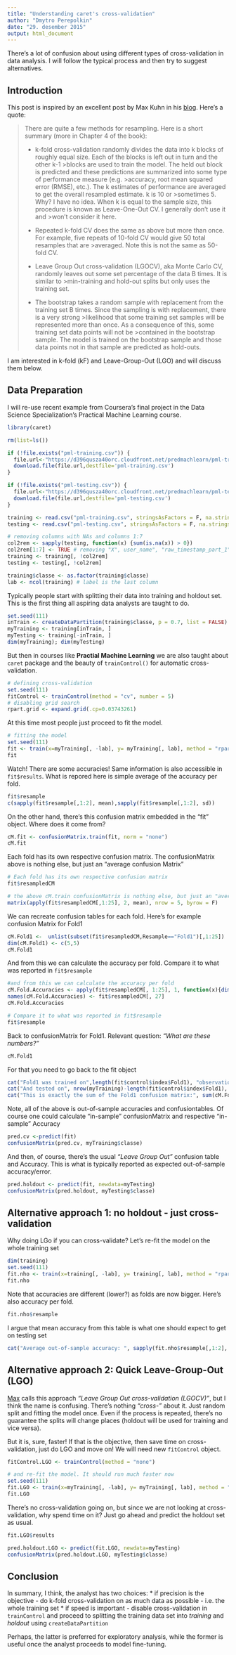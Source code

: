 ```yaml
---
title: "Understanding caret's cross-validation"
author: "Dmytro Perepolkin"
date: "29. desember 2015"
output: html_document
---
```


There's a lot of confusion about using different types of cross-validation in data analysis. I will follow the typical process and then try to suggest alternatives. 

## Introduction

This post is inspired by an excellent post by Max Kuhn in his [blog]( http://appliedpredictivemodeling.com/blog/2014/11/27/vpuig01pqbklmi72b8lcl3ij5hj2qm). Here's a quote:

> There are quite a few methods for resampling. Here is a short summary (more in Chapter 4 of the book):
>
>* k-fold cross-validation randomly divides the data into k blocks of roughly equal size. Each of the blocks is left out in turn and the other k-1 >blocks are used to train the model. The held out block is predicted and these predictions are summarized into some type of performance measure (e.g. >accuracy, root mean squared error (RMSE), etc.). The k estimates of performance are averaged to get the overall resampled estimate. k is 10 or >sometimes 5. Why? I have no idea. When k is equal to the sample size, this procedure is known as Leave-One-Out CV. I generally don't use it and >won't consider it here.
>
>* Repeated k-fold CV does the same as above but more than once. For example, five repeats of 10-fold CV would give 50 total resamples that are >averaged. Note this is not the same as 50-fold CV.
>
>* Leave Group Out cross-validation (LGOCV), aka Monte Carlo CV, randomly leaves out some set percentage of the data B times. It is similar to >min-training and hold-out splits but only uses the training set.
>
>* The bootstrap takes a random sample with replacement from the training set B times. Since the sampling is with replacement, there is a very strong >likelihood that some training set samples will be represented more than once. As a consequence of this, some training set data points will not be >contained in the bootstrap sample. The model is trained on the bootstrap sample and those data points not in that sample are predicted as hold-outs.

I am interested in k-fold (kF) and Leave-Group-Out (LGO) and will discuss them below.

## Data Preparation

I will re-use recent example from Coursera's final project in the Data Science Specialization's Practical Machine Learning course.

```r
library(caret)

rm(list=ls())

if (!file.exists("pml-training.csv")) { 
  file.url<-"https://d396qusza40orc.cloudfront.net/predmachlearn/pml-training.csv" 
  download.file(file.url,destfile='pml-training.csv') 
} 

if (!file.exists("pml-testing.csv")) { 
  file.url<-"https://d396qusza40orc.cloudfront.net/predmachlearn/pml-testing.csv" 
  download.file(file.url,destfile='pml-testing.csv') 
} 

training <- read.csv("pml-training.csv", stringsAsFactors = F, na.strings = c("NA", "", " "))
testing <- read.csv("pml-testing.csv", stringsAsFactors = F, na.strings = c("NA", "", " "))

# removing columns with NAs and columns 1:7
col2rem <- sapply(testing, function(x) {sum(is.na(x)) > 0})
col2rem[1:7] <- TRUE # removing "X", user_name", "raw_timestamp_part_1", "raw_timestamp_part_2", "cvtd_timestamp", "new_window", "num_window"
training <- training[, !col2rem]
testing <- testing[, !col2rem]

training$classe <- as.factor(training$classe)
lab <- ncol(training) # label is the last column
```

Typically people start with splitting their data into training and holdout set. This is the first thing all aspiring data analysts are taught to do.

```r
set.seed(111)
inTrain <- createDataPartition(training$classe, p = 0.7, list = FALSE)
myTraining <- training[inTrain, ]
myTesting <- training[-inTrain, ]
dim(myTraining); dim(myTesting)
```

But then in courses like **Practial Machine Learning** we are also taught about `caret` package and the beauty of `trainControl()` for automatic cross-validation.

```r
# defining cross-validation 
set.seed(111)
fitControl <- trainControl(method = "cv", number = 5)
# disabling grid search
rpart.grid <- expand.grid(.cp=0.03743261) 
```

At this time most people just proceed to fit the model.

```r
# fitting the model
set.seed(111)
fit <- train(x=myTraining[, -lab], y= myTraining[, lab], method = "rpart", trControl = fitControl, tuneGrid=rpart.grid)
fit 
```

Watch! There are some accuracies! Same information is also accessible in `fit$results`. 
What is repored here is simple average of the accuracy per fold.

```r
fit$resample
c(sapply(fit$resample[,1:2], mean),sapply(fit$resample[,1:2], sd))

```

On the other hand, there's this confusion matrix embedded in the "fit" object. Where does it come from?

```r
cM.fit <- confusionMatrix.train(fit, norm = "none")
cM.fit
```

Each fold has its own respective confusion matrix. The confusionMatrix above is nothing else, but just an "average confusion Matrix"

```r
# Each fold has its own respective confusion matrix
fit$resampledCM

# the above cM.train confusionMatrix is nothing else, but just an "average confusion Matrix"
matrix(apply(fit$resampledCM[,1:25], 2, mean), nrow = 5, byrow = F)
```

We can recreate confusion tables for each fold. Here's for example confusion Matrix for Fold1

```r
cM.Fold1 <-  unlist(subset(fit$resampledCM,Resample=="Fold1")[,1:25])
dim(cM.Fold1) <- c(5,5)
cM.Fold1
```

And from this we can calculate the accuracy per fold. Compare it to what was reported in `fit$resample`

```r
#and from this we can calculate the accuracy per fold
cM.Fold.Accuracies <- apply(fit$resampledCM[, 1:25], 1, function(x){dim(x) <- c(5,5); sum(diag(x))/sum(x)})
names(cM.Fold.Accuracies) <- fit$resampledCM[, 27]
cM.Fold.Accuracies

# Compare it to what was reported in fit$resample
fit$resample

```

Back to confusionMatrix for Fold1. Relevant question: *"What are these numbers?"*

```r
cM.Fold1
```

For that you need to go back to the fit object

```r
cat("Fold1 was trained on",length(fit$control$index$Fold1), "observations \n")
cat("And tested on", nrow(myTraining)-length(fit$control$index$Fold1), "observations \n")
cat("This is exactly the sum of the Fold1 confusion matrix:", sum(cM.Fold1), "\n")
```

Note, all of the above is out-of-sample accuracies and confusiontables. Of course one could calculate "in-sample" confusionMatrix and respective "in-sample" Accuracy

```r
pred.cv <-predict(fit)
confusionMatrix(pred.cv, myTraining$classe)
```

And then, of course, there's the usual *"Leave Group Out"* confusion table and Accuracy. This is what is typically reported as expected out-of-sample accuracy/error.

```r
pred.holdout <- predict(fit, newdata=myTesting)
confusionMatrix(pred.holdout, myTesting$classe)
```

## Alternative approach 1: no holdout - just cross-validation

Why doing LGo if you can cross-validate? Let's re-fit the model on the whole training set

```r
dim(training)
set.seed(111)
fit.nho <- train(x=training[, -lab], y= training[, lab], method = "rpart", trControl = fitControl, tuneGrid=rpart.grid)
fit.nho 
```

Note that accuracies are different (lower?) as folds are now bigger. Here's also accuracy per fold.

```r
fit.nho$resample
```

I argue that mean accuracy from this table is what one should expect to get on testing set

```r
cat("Average out-of-sample accuracy: ", sapply(fit.nho$resample[,1:2], mean), "\n")
```

## Alternative approach 2: Quick Leave-Group-Out (LGO)

[Max](http://appliedpredictivemodeling.com/blog/2014/11/27/vpuig01pqbklmi72b8lcl3ij5hj2qm) calls this approach *"Leave Group Out cross-validation (LGOCV)"*, but I think the name is confusing. There's nothing *"cross-"* about it. Just random split and fitting the model once. Even if the process is repeated, there's no guarantee the splits will change places (holdout will be used for training and vice versa).

But it is, sure, faster! If that is the objective, then save time on cross-validation, just do LGO and move on! We will need new `fitControl` object.

```r
fitControl.LGO <- trainControl(method = "none")

# and re-fit the model. It should run much faster now
set.seed(111)
fit.LGO <- train(x=myTraining[, -lab], y= myTraining[, lab], method = "rpart", trControl = fitControl.LGO, tuneGrid=rpart.grid)
fit.LGO
```
There's no cross-validation going on, but since we are not looking at cross-validation, why spend time on it? Just go ahead and predict the holdout set as usual.
```r
fit.LGO$results

pred.holdout.LGO <- predict(fit.LGO, newdata=myTesting)
confusionMatrix(pred.holdout.LGO, myTesting$classe)
```

## Conclusion

In summary, I think, the analyst has two choices:
* if precision is the objective - do k-fold cross-validation on as much data as possible - i.e. the whole training set
* if speed is important - disable cross-validation in `trainControl` and proceed to splitting the training data set into *training* and *holdout* using `createDataPartition`

Perhaps, the latter is preferred for exploratory analysis, while the former is useful once the analyst proceeds to model fine-tuning.